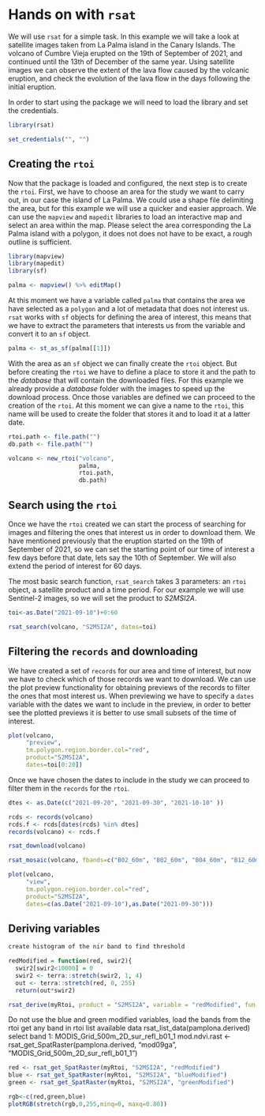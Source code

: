 # Hands on with `rsat`

We will use `rsat` for a simple task. In this example we will take a look at satellite images taken from La Palma island in the Canary Islands. The volcano of Cumbre Vieja erupted on the 19th of September of 2021, and continued until the 13th of December of the same year. Using satellite images we can observe the extent of the lava flow caused by the volcanic eruption, and check the evolution of the lava flow in the days following the initial eruption.

In order to start using the package we will need to load the library and set the credentials.

```r

library(rsat)

set_credentials("", "")


```

## Creating the `rtoi`

Now that the package is loaded and configured, the next step is to create the `rtoi`. First, we have to choose an area for the study we want to carry out, in our case the island of La Palma. We could use a shape file delimiting the area, but for this example we will use a quicker and easier approach. We can use the `mapview` and `mapedit` libraries to load an interactive map and select an area within the map. Please select the area corresponding the La Palma island with a polygon, it does not does not have to be exact, a rough outline is sufficient.

```r

library(mapview)
library(mapedit)
library(sf)

palma <- mapview() %>% editMap()

```

At this moment we have a variable called `palma` that contains the area we have selected as a `polygon` and a lot of metadata that does not interest us. `rsat` works with `sf` objects for defining the area of interest, this means that we have to extract the parameters that interests us from the variable and convert it to an `sf` object.

```r

palma <- st_as_sf(palma[[1]])

```

With the area as an `sf` object we can finally create the `rtoi` object. But before creating the `rtoi` we have to define a place to store it and the path to the *database* that will contain the downloaded files. For this example we already provide a *database* folder with the images to speed up the download process. Once those variables are defined we can proceed to the creation of the `rtoi`. At this moment we can give a name to the `rtoi`, this name will be used to create the folder that stores it and to load it at a latter date.

```r

rtoi.path <- file.path("")
db.path <- file.path("")

volcano <- new_rtoi("volcano",
                    palma,
                    rtoi.path,
                    db.path)

```

## Search using the `rtoi`

Once we have the `rtoi` created we can start the process of searching for images and filtering the ones that interest us in order to download them. We have mentioned previously that the eruption started on the 19th of September of 2021, so we can set the starting point of our time of interest a few days before that date, lets say the 10th of September. We will also extend the period of interest for 60 days.

The most basic search function, `rsat_search` takes 3 parameters: an `rtoi` object, a satellite product and a time period. For our example we will use Sentinel-2 images, so we will set the product to *S2MSI2A*.

```r

toi<-as.Date("2021-09-10")+0:60

rsat_search(volcano, "S2MSI2A", dates=toi)

```

## Filtering the `records` and downloading

We have created a set of `records` for our area and time of interest, but now we have to check which of those records we want to download. We can use the plot preview functionality for obtaining previews of the records to filter the ones that most interest us. When previewing we have to specify a `dates` variable with the dates we want to include in the preview, in order to better see the plotted previews it is better to use small subsets of the time of interest.

```r

plot(volcano, 
     "preview",
     tm.polygon.region.border.col="red",
     product="S2MSI2A",
     dates=toi[0:20])

```

Once we have chosen the dates to include in the study we can proceed to filter them in the `records` for the `rtoi`.

```r

dtes <- as.Date(c("2021-09-20", "2021-09-30", "2021-10-10" ))

rcds <- records(volcano)
rcds.f <- rcds[dates(rcds) %in% dtes]
records(volcano) <- rcds.f

```

```r

rsat_download(volcano)

```

```r

rsat_mosaic(volcano, fbands=c("B02_60m", "B02_60m", "B04_60m", "B12_60m"))

```

```r

plot(volcano, 
     "view",
     tm.polygon.region.border.col="red",
     product="S2MSI2A",
     dates=c(as.Date("2021-09-10"),as.Date("2021-09-30")))

```

## Deriving variables

```r

create histogram of the nir band to find threshold

```

```r

redModified = function(red, swir2){
  swir2[swir2<10000] = 0
  swir2 <- terra::stretch(swir2, 1, 4)
  out <- terra::stretch(red, 0, 255)
  return(out*swir2)

```

```r

rsat_derive(myRtoi, product = "S2MSI2A", variable = "redModified", fun = redModified)

```

Do not use the blue and green modified variables, load the bands from the rtoi get any band in rtoi list available data rsat_list_data(pamplona.derived) select band 1: MODIS_Grid_500m_2D_sur_refl_b01_1 mod.ndvi.rast \<- rsat_get_SpatRaster(pamplona.derived, "mod09ga", "MODIS_Grid_500m_2D_sur_refl_b01_1")

```r

red <- rsat_get_SpatRaster(myRtoi, "S2MSI2A", "redModified")
blue <- rsat_get_SpatRaster(myRtoi, "S2MSI2A", "blueModified")
green <- rsat_get_SpatRaster(myRtoi, "S2MSI2A", "greenModified")

```

```r

rgb<-c(red,green,blue)
plotRGB(stretch(rgb,0,255,minq=0, maxq=0.80))

```
